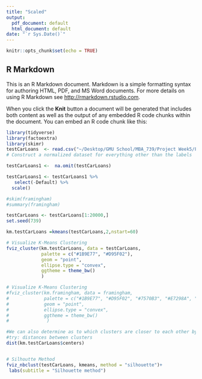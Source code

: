 ```yaml
---
title: "Scaled"
output:
  pdf_document: default
  html_document: default
date: "`r Sys.Date()`"
---
```


```r
knitr::opts_chunk$set(echo = TRUE)
```

## R Markdown

This is an R Markdown document. Markdown is a simple formatting syntax for authoring HTML, PDF, and MS Word documents. For more details on using R Markdown see <http://rmarkdown.rstudio.com>.

When you click the **Knit** button a document will be generated that includes both content as well as the output of any embedded R code chunks within the document. You can embed an R code chunk like this:


```r
library(tidyverse)
library(factoextra)
library(skimr)
testCarLoans  <- read.csv("~/Desktop/GMU School/MBA_739/Project Week5/FinalProject/DataSets/FinalTrainDataSource.csv")
# Construct a normalized dataset for everything other than the labels

testCarLoans1 <-  na.omit(testCarLoans)

testCarLoans1 <- testCarLoans1 %>%
   select(-Default) %>%
  scale()

#skim(framingham)
#summary(framingham)

testCarLoans <- testCarLoans[1:20000,]
set.seed(739)

km.testCarLoans =kmeans(testCarLoans,2,nstart=60)

# Visualize K-Means Clustering
fviz_cluster(km.testCarLoans, data = testCarLoans,
             palette = c("#1B9E77", "#D95F02"), 
             geom = "point",
             ellipse.type = "convex", 
             ggtheme = theme_bw()
             )

# Visualize K-Means Clustering
#fviz_cluster(km.framingham, data = framingham,
#             palette = c("#1B9E77", "#D95F02", "#7570B3", "#E7298A", "#66A61E"), 
#             geom = "point",
#             ellipse.type = "convex", 
#             ggtheme = theme_bw()
#              )

#We can also determine as to which clusters are closer to each other by looking at the distance between the clusters. As seen from the following code, Clusters 1 and 2 are more closer to each other, compared to other options. This can be visually ascertained from the previous command.
#try: distances between clusters
dist(km.testCarLoans$centers)


# Silhoutte Method
fviz_nbclust(testCarLoans, kmeans, method = "silhouette")+
 labs(subtitle = "Silhouette method")
```

